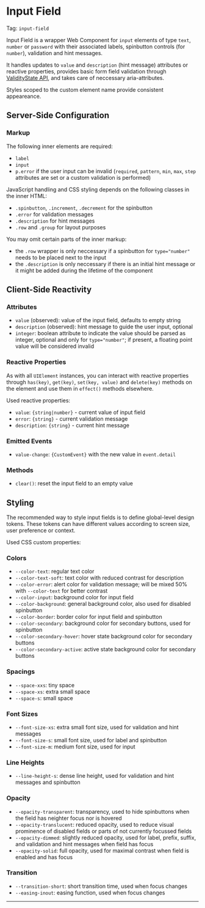 
<Meta of={InputFieldStories} />

# Input Field

Tag: `input-field`

Input Field is a wrapper Web Component for `input` elements of type `text`, `number` or `password` with their associated labels, spinbutton controls (for `number`), validation and hint messages.

It handles updates to `value` and `description` (hint message) attributes or reactive properties, provides basic form field validation through [ValidityState API](https://developer.mozilla.org/en-US/docs/Web/API/ValidityState), and takes care of neccessary aria-attributes.

Styles scoped to the custom element name provide consistent appeareance.

<Canvas of={InputFieldStories.Empty} />

## Server-Side Configuration

<Controls />

### Markup

<Source />

The following inner elements are required:
- `label`
- `input`
- `p.error` if the user input can be invalid (`required`, `pattern`, `min`, `max`, `step` attributes are set or a custom validation is performed)

JavaScript handling and CSS styling depends on the following classes in the inner HTML:
- `.spinbutton`, `.increment`, `.decrement` for the spinbutton
- `.error` for validation messages
- `.description` for hint messages
- `.row` and `.group` for layout purposes

You may omit certain parts of the inner markup:
- the `.row` wrapper is only neccessary if a spinbutton for `type="number"` needs to be placed next to the input
- the `.description` is only neccessary if there is an initial hint message or it might be added during the lifetime of the component

## Client-Side Reactivity

### Attributes

- `value` (observed): value of the input field, defaults to empty string
- `description` (observed): hint message to guide the user input, optional
- `integer`: boolean attribute to indicate the value should be parsed as integer, optional and only for `type="number"`; if present, a floating point value will be considered invalid

### Reactive Properties

As with all `UIElement` instances, you can interact with reactive properties through `has(key)`, `get(key)`, `set(key, value)` and `delete(key)` methods on the element and use them in `effect()` methods elsewhere.

Used reactive properties:

- `value`: `{string|number}` - current value of input field
- `error`: `{string}` - current validation message
- `description`: `{string}` - current hint message

### Emitted Events

- `value-change`: `{CustomEvent}` with the new value in `event.detail`

### Methods

- `clear()`: reset the input field to an empty value

## Styling

The recommended way to style input fields is to define global-level design tokens. These tokens can have different values according to screen size, user preference or context.

Used CSS custom properties:

### Colors

- `--color-text`: regular text color
- `--color-text-soft`: text color with reduced contrast for description
- `--color-error`: alert color for validation message; will be mixed 50% with `--color-text` for better contrast
- `--color-input`: background color for input field
- `--color-background`: general background color, also used for disabled spinbutton
- `--color-border`: border color for input field and spinbutton
- `--color-secondary`: background color for secondary buttons, used for spinbutton
- `--color-secondary-hover`: hover state background color for secondary buttons
- `--color-secondary-active`: active state background color for secondary buttons

### Spacings

- `--space-xxs`: tiny space
- `--space-xs`: extra small space
- `--space-s`: small space

### Font Sizes

- `--font-size-xs`: extra small font size, used for validation and hint messages
- `--font-size-s`: small font size, used for label and spinbutton
- `--font-size-m`: medium font size, used for input

### Line Heights

- `--line-height-s`: dense line height, used for validation and hint messages and spinbutton

### Opacity

- `--opacity-transparent`: transparency, used to hide spinbuttons when the field has neighter focus nor is hovered
- `--opacity-translucent`: reduced opacity, used to reduce visual prominence of disabled fields or parts of not currently focussed fields
- `--opacity-dimmed`: slightly reduced opacity, used for label, prefix, suffix, and validation and hint messages when field has focus
- `--opacity-solid`: full opacity, used for maximal contrast when field is enabled and has focus

### Transition

- `--transition-short`: short transition time, used when focus changes
- `--easing-inout`: easing function, used when focus changes

---

<Stories />
